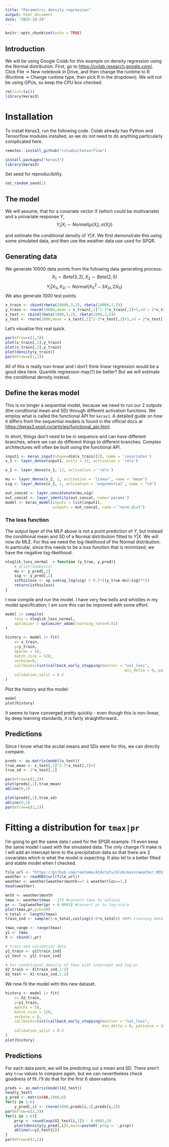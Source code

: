 ```yaml
---
title: "Parametric density regression"
output: html_document
date: "2025-10-29"
---
```


```r
knitr::opts_chunk$set(echo = TRUE)
```

## Introduction

We will be using Google Colab for this example on density regression using the Normal distribution. First, go to <https://colab.research.google.com/>. Click File -\> New notebook in Drive, and then change the runtime to R (Runtime -\> Change runtime type, then pick R in the dropdown). We will not be using GPUs, so keep the CPU box checked.

```r
rm(list=ls())
library(keras3)
```

# Installation

To install Keras3, run the following code. Colab already has Python and Tensorflow modules installed, so we do not need to do anything particularly complicated here.

```r
remotes::install_github("rstudio/tensorflow")
```

```r
install.packages("keras3")
library(keras3)
```

Set seed for reproducibility.

```r
set_random_seed(1)
```

## The model

We will assume, that for a covariate vector $X$ (which could be multivariate) and a univariate response $Y$, $$Y_i\vert X_i \sim Normal(\mu(X_i),\sigma(X_i))$$

and estimate the conditional density of $Y\vert X$. We first demonstrate this using some simulated data, and then use the weather data use used for SPQR.

## Generating data

We generate 10000 data points from the following data generating process: $$X_1\sim Beta(3,2), X_2\sim Beta(2,5)$$ $$Y_i\vert X_{1i},X_{2i} \sim Normal(X_{1i}^2 - 3X_{2i},2X_{1i})$$ We also generate 1000 test points.

```r
x_train <- cbind(rbeta(10000,3,2), rbeta(10000,2,5))
y_train <- rnorm(10000,mean = x_train[,1]^2-3*x_train[,2]+5,sd = 2*x_train[,1])
x_test <- cbind(rbeta(1000,3,2), rbeta(1000,2,5))
y_test <- rnorm(1000,mean = x_test[,1]^2-3*x_test[,2]+5,sd = 2*x_test[,1])
```

Let's visualize this real quick.

```r
par(mfrow=c(1,3))
plot(x_train[,1],y_train)
plot(x_train[,2],y_train)
plot(density(y_train))
par(mfrow=c(1,1))
```

All of this is really non-linear and I don't think linear regression would be a good idea here. Quantile regression may(?) be better? But we will estimate the conditional density instead.

## Define the keras model

This is no longer a sequential model, because we need to run our 2 outputs (the conditional mean and SD) through different activation functions. We employ what is called the functional API for `keras3`. A detailed guide on how it differs from the sequential models is found in the official docs at <https://keras3.posit.co/articles/functional_api.html>.

In short, things don't need to be in sequence and can have different branches, where we can do different things to different branches. Complex architectures will often be built using the functional API.

```r
input1 <- keras_input(shape=dim(x_train)[2], name = 'covariates')
x_1 <- layer_dense(input1, units = 12, activation = 'relu')

x_2 <- layer_dense(x_1, 12, activation = 'relu')

mu <- layer_dense(x_2, 1, activation = 'linear', name = "mean")
sig <- layer_dense(x_2, 1, activation = 'exponential', name = "sd")

out_concat <- layer_concatenate(mu,sig)
out_concat <- layer_identity(out_concat, name='params')
model <- keras_model(inputs = list(input1), 
                     outputs = out_concat, name = "norm_dist")
```

### The loss function

The output layer of the MLP above is not a point prediction of $Y$, but instead the conditional mean and SD of a Normal distribution fitted to $Y\vert X$. We will now do MLE. For this we need the log-likelihood of the Normal distribution. In particular, since this needs to be a loss function that is minimized, we have the negative log-likelihood.

```r
nloglik_loss_normal  = function (y_true, y_pred){
    # print(numbasis)
    mu <- y_pred[,1]
    sig <- y_pred[,2]
    isthisloss <- op_sum(op_log(sig) + 0.5*((y_true-mu)/sig)**2) 
    return(isthisloss)
}
```

I now compile and run the model. I have very few bells and whistles in my model specification; I am sure this can be improved with some effort.

```r
model |> compile(
    loss = nloglik_loss_normal,
    optimizer = optimizer_adam(learning_rate=0.01)
)

history <- model |> fit(
    x= x_train,
    y=y_train,
    epochs = 50,
    batch_size = 128,
    verbose=0,
    callbacks=list(callback_early_stopping(monitor = "val_loss",
                                                     min_delta = 0, patience = 10)),
    validation_split = 0.2
)
```

Plot the history and the model:

```r
model
plot(history)
```

It seems to have converged pretty quickly - even though this is non-linear, by deep learning standards, it is fairly straightforward..

## Predictions

Since I know what the acutal means and SDs were for this, we can directly compare.

```r
preds <- as.matrix(model(x_test))
true_mean <- x_test[,1]^2-3*x_test[,2]+5
true_sd <- 2*x_test[,1]

par(mfrow=c(1,2))
plot(preds[,1],true_mean)
abline(0,1)

plot(preds[,2],true_sd)
abline(0,1)
par(mfrow=c(1,1))
```

# Fitting a distribution for `tmax|pr`

I'm going to get the same data I used for the SPQR example. I'll even keep the same model I used with the simulated data. The only change I'll make is I will add an intercept term to the precipitation data so that there are 2 covariates which is what the model is expecting. It also let to a better fitted and stable model when I checked.

```r
file_url <- "https://github.com/reetamm/AI4stats/blob/main/weather.RDS?raw=true"
weather <- readRDS(url(file_url))
weather <- weather[weather$month==7 & weather$loc==1,]
head(weather)

mnth <- weather$month
tmax <- weather$tmax - 273 #convert tmax to celsius
pr <- log(weather$pr + 0.0001) #convert pr to log-scale
plot(tmax,pr,pch=20)
n_total <- length(tmax)
train_ind <- sample(1:n_total,ceiling(0.8*n_total)) #80% training data

tmax_range <- range(tmax)
y1 <- tmax
X <- cbind(1,pr)

# train and validation data
y1_train <- y1[train_ind]
y1_test <- y1[-train_ind]

# For conditional density of tmax with intercept and log-pr
X2_train <- X[train_ind,1:2]
X2_test <- X[-train_ind,1:2]
```
We now fit the model with this new dataset.

```r
history <- model |> fit(
    x= X2_train,
    y=y1_train,
    epochs = 50,
    batch_size = 128,
    verbose = 0,
    callbacks=list(callback_early_stopping(monitor = "val_loss",
                                           min_delta = 0, patience = 10)),
    validation_split = 0.2
)
plot(history)
```

## Predictions
For each data point, we will be predicting out a mean and SD. There aren't any `true` values to compare again, but we can nevertheless check goodness of fit. I'll do that for the first 6 observations.
```r
preds <- as.matrix(model(X2_test))
head(y_test)
y_pred <- matrix(NA,1000,6)
for(i in 1:6)
    y_pred[,i] <- rnorm(1000,preds[i,1],preds[i,2])
par(mfrow=c(2,3))
for(i in 1:6){
    prcp <- round(exp(X2_test[i,2]) - 0.0001,2)
    plot(density(y_pred[,i]),main=paste0('prcp = ',prcp))
    abline(v=y1_test[i])  
}
par(mfrow=c(1,1))
```
